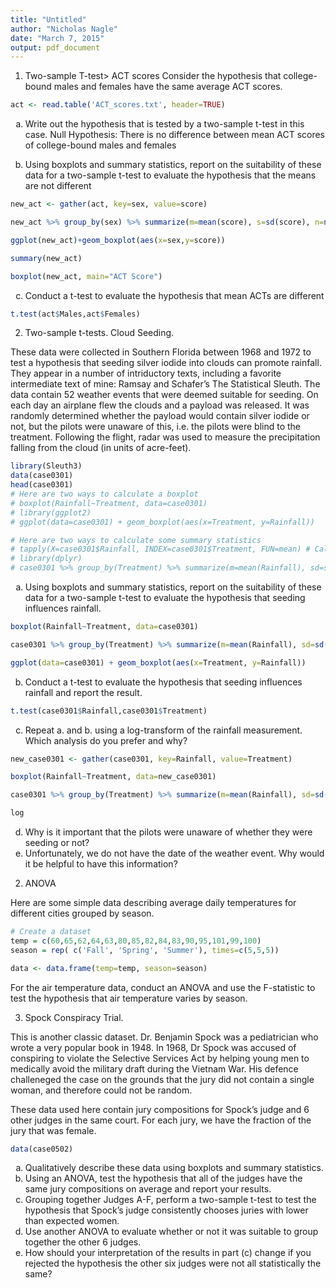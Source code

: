 ```yaml
---
title: "Untitled"
author: "Nicholas Nagle"
date: "March 7, 2015"
output: pdf_document
---
```


1. Two-sample T-test> ACT scores
Consider the hypothesis that college-bound males and females have the same average ACT scores.
```r
act <- read.table('ACT_scores.txt', header=TRUE)

```
 a. Write out the hypothesis that is tested by a two-sample t-test in this case.
 Null Hypothesis: There is no difference between mean ACT scores of college-bound males and females
 
 b. Using boxplots and summary statistics, report on the suitability of these data for a two-sample t-test to evaluate the hypothesis that the means are not different
 
```r
new_act <- gather(act, key=sex, value=score)

new_act %>% group_by(sex) %>% summarize(m=mean(score), s=sd(score), n=n())

ggplot(new_act)+geom_boxplot(aes(x=sex,y=score))

summary(new_act)

boxplot(new_act, main="ACT Score")
```

 
 c. Conduct a t-test to evaluate the hypothesis that mean ACTs are different
 
```r
t.test(act$Males,act$Females)
```

2.  Two-sample t-tests.  Cloud Seeding.

These data were collected in Southern Florida between 1968 and 1972 to test a hypothesis that seeding silver iodide into clouds can promote rainfall.  They appear in a number of intriductory texts, including a favorite intermediate text of mine: Ramsay and Schafer's The Statistical Sleuth.  The data contain 52 weather events that were deemed suitable for seeding.  On each day an airplane flew the clouds and a payload was released.  It was randomly determined whether the payload would contain silver iodide or not, but the pilots were unaware of this, i.e. the pilots were blind to the treatment.  Following the flight, radar was used to measure the precipitation falling from the cloud (in units of acre-feet). 
```r
library(Sleuth3)
data(case0301)
head(case0301)
# Here are two ways to calculate a boxplot
# boxplot(Rainfall~Treatment, data=case0301)
# library(ggplot2)
# ggplot(data=case0301) + geom_boxplot(aes(x=Treatment, y=Rainfall))

# Here are two ways to calculate some summary statistics
# tapply(X=case0301$Rainfall, INDEX=case0301$Treatment, FUN=mean) # Calculate mean, repeat for sd
# library(dplyr)
# case0301 %>% group_by(Treatment) %>% summarize(m=mean(Rainfall), sd=sd(Rainfall), n=n() )
```

 a. Using boxplots and summary statistics, report on the suitability of these data for a two-sample t-test to evaluate the hypothesis that seeding influences rainfall.
 
```r
boxplot(Rainfall~Treatment, data=case0301)

case0301 %>% group_by(Treatment) %>% summarize(m=mean(Rainfall), sd=sd(Rainfall), n=n() )

ggplot(data=case0301) + geom_boxplot(aes(x=Treatment, y=Rainfall))
```
 
 b. Conduct a t-test to evaluate the hypothesis that seeding influences rainfall and report the result.
 
```r
t.test(case0301$Rainfall,case0301$Treatment)
```
 
 c. Repeat a. and b. using a log-transform of the rainfall measurement.  Which analysis do you prefer and why?
 
```r

new_case0301 <- gather(case0301, key=Rainfall, value=Treatment)

boxplot(Rainfall~Treatment, data=new_case0301)

case0301 %>% group_by(Treatment) %>% summarize(m=mean(Rainfall), sd=sd(Rainfall), n=n() )

log

```

 
 
 d. Why is it important that the pilots were unaware of whether they were seeding or not?
 e. Unfortunately, we do not have the date of the weather event.  Why would it be helpful to have  this information?



2. ANOVA

Here are some simple data describing average daily temperatures for different cities grouped by season.
```r
# Create a dataset
temp = c(60,65,62,64,63,80,85,82,84,83,90,95,101,99,100)
season = rep( c('Fall', 'Spring', 'Summer'), times=c(5,5,5))

data <- data.frame(temp=temp, season=season)

```

For the air temperature data, conduct an ANOVA and use the F-statistic to test the hypothesis that air temperature varies by season.

3.  Spock Conspiracy Trial.

This is another classic dataset. Dr. Benjamin Spock was a pediatrician who wrote a very popular book in 1948.  In 1968, Dr Spock was accused of conspiring to violate the Selective Services Act by helping young men to medically avoid the military draft during the Vietnam War.  His defence challeneged the case on the grounds that the jury did not contain a single woman, and therefore could not be random.

These data used here contain jury compositions for Spock's judge and 6 other judges in the same court.  For each jury, we have the fraction of the jury that was female.

```r
data(case0502)
```

 a. Qualitatively describe these data using boxplots and summary statistics.
 b. Using an ANOVA, test the hypothesis that all of the judges have the same jury compositions on average and report your results.
 c. Grouping together Judges A-F, perform a two-sample t-test to test the hypothesis that Spock's judge consistently chooses juries with lower than expected women.
 d. Use another ANOVA to evaluate whether or not it was suitable to group together the other 6 judges.
 e. How should your interpretation of the results in part (c) change if you rejected the hypothesis the other six judges were not all statistically the same?
 
 